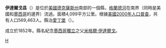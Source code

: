 {{refimprove|time=2018-07-07T10:21:47+00:00}}
{{unreferenced|time=2018-07-07T10:21:47+00:00}}
{{noteTA
|T=zh-hans:伊达尔戈县 (德克萨斯州);zh-hk:伊達爾戈縣 (德克薩斯州);zh-tw:伊達爾戈郡 (德克薩斯州);
|1=zh-hans:县;zh-hk:縣;zh-tw:郡;
}}

{{Otheruses|伊達爾戈縣|subject=美國德克薩斯州的一個縣|other=同名的縣}}
<!--[[File:Map_of_Texas_highlighting_Hidalgo_County.svg|right]]-->
{{Infobox U.S. County|
 county  = 伊達爾戈縣|
 state = 德克薩斯州 |
 en county  = Hidalgo County|
 en state = Texas |
 seal =  |
 map = Map of Texas highlighting Hidalgo County.svg |
 map size = 250 |
 founded =  1852 |
 seat = [[Edinburg,_Texas|Edinburg]] | 
 area = 4,099 [[km²|km²]] (1,583 [[square_mile|mi²]]) |
 area land  = 4,066 km² (1,570 mi²) |
 area water = 33 km² (13 mi²) |
 area percentage = 0.82% |
 census yr = 2000|
 pop = 569,463 |
 density = 140 |
 web = www.co.hidalgo.tx.us |
|}}
'''伊達爾戈县'''（{{lang-en|Hidalgo County}}）是位於[[美國|美國]][[德克薩斯州|德克薩斯州]]南部的一個縣，[[格蘭德河|格蘭德河]]在南界（同時是美國和[[墨西哥|墨西哥]]的邊界）流過。面積4,099平方公里。根據[[美國2000年人口普查|美國2000年人口普查]]，共有人口569,463人。縣治[[愛丁堡_(德克薩斯州)|愛丁堡]]（{{lang|en|Edinburg}}）。

成立於1852年。縣名紀念[[墨西哥獨立|墨西哥獨立]]之父[[米格爾·伊達爾戈|米格爾·伊達爾戈]]。
{{texas-stub}}
{{Texas}}

[[Category:得克萨斯州行政区划|H]]